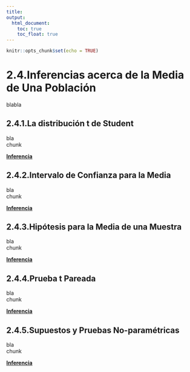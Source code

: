 ```yaml
---
title:
output:
  html_document:
    toc: true
    toc_float: true
---
```


```r
knitr::opts_chunk$set(echo = TRUE)
```

# 2.4.Inferencias acerca de la Media de Una Población

blabla

## 2.4.1.La distribución t de Student

bla  
chunk  

[ __Inferencia__](https://dsfernandez.github.io/bioestadisticas/inferencia.html)

## 2.4.2.Intervalo de Confianza para la Media

bla  
chunk  

[ __Inferencia__](https://dsfernandez.github.io/bioestadisticas/inferencia.html)

## 2.4.3.Hipótesis para la Media de una Muestra

bla  
chunk  

[ __Inferencia__](https://dsfernandez.github.io/bioestadisticas/inferencia.html)

## 2.4.4.Prueba t Pareada

bla  
chunk  

[ __Inferencia__](https://dsfernandez.github.io/bioestadisticas/inferencia.html)

## 2.4.5.Supuestos y Pruebas No-paramétricas

bla  
chunk  

[ __Inferencia__](https://dsfernandez.github.io/bioestadisticas/inferencia.html)


